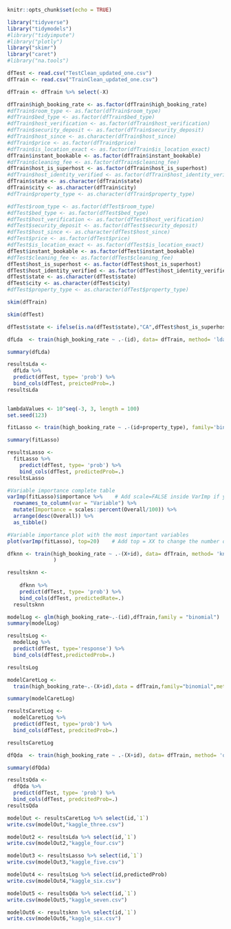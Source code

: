 
```r
knitr::opts_chunk$set(echo = TRUE)
```

```r
library("tidyverse")
library("tidymodels")
#library("tidyimpute")
#library("plotly")
library("skimr")
library("caret")
#library("na.tools")
```

```r
dfTest <- read.csv("TestClean_updated_one.csv")
dfTrain <- read.csv("TrainClean_updated_one.csv")

dfTrain <- dfTrain %>% select(-X)

```

```r
dfTrain$high_booking_rate <- as.factor(dfTrain$high_booking_rate)
#dfTrain$room_type <- as.factor(dfTrain$room_type)
#dfTrain$bed_type <- as.factor(dfTrain$bed_type)
#dfTrain$host_verification <- as.factor(dfTrain$host_verification)
#dfTrain$security_deposit <- as.factor(dfTrain$security_deposit)
#dfTrain$host_since <- as.character(dfTrain$host_since)
#dfTrain$price <- as.factor(dfTrain$price)
#dfTrain$is_location_exact <- as.factor(dfTrain$is_location_exact)
dfTrain$instant_bookable <- as.factor(dfTrain$instant_bookable)
#dfTrain$cleaning_fee <- as.factor(dfTrain$cleaning_fee)
dfTrain$host_is_superhost <- as.factor(dfTrain$host_is_superhost)
#dfTrain$host_identity_verified <- as.factor(dfTrain$host_identity_verified)
dfTrain$state <- as.character(dfTrain$state)
dfTrain$city <- as.character(dfTrain$city)
#dfTrain$property_type <- as.character(dfTrain$property_type)

#dfTest$room_type <- as.factor(dfTest$room_type)
#dfTest$bed_type <- as.factor(dfTest$bed_type)
#dfTest$host_verification <- as.factor(dfTest$host_verification)
#dfTest$security_deposit <- as.factor(dfTest$security_deposit)
#dfTest$host_since <- as.character(dfTest$host_since)
#dfTest$price <- as.factor(dfTest$price)
#dfTest$is_location_exact <- as.factor(dfTest$is_location_exact)
dfTest$instant_bookable <- as.factor(dfTest$instant_bookable)
#dfTest$cleaning_fee <- as.factor(dfTest$cleaning_fee)
dfTest$host_is_superhost <- as.factor(dfTest$host_is_superhost)
dfTest$host_identity_verified <- as.factor(dfTest$host_identity_verified)
dfTest$state <- as.character(dfTest$state)
dfTest$city <- as.character(dfTest$city)
#dfTest$property_type <- as.character(dfTest$property_type)

```

```r
skim(dfTrain)
```
```r
skim(dfTest)
```

```r
dfTest$state <- ifelse(is.na(dfTest$state),"CA",dfTest$host_is_superhost)

```

```r
dfLda  <- train(high_booking_rate ~ .-(id), data= dfTrain, method= 'lda',trControl=trainControl(method='cv', number=10))

summary(dfLda)
```

```r
resultsLda <- 
  dfLda %>% 
  predict(dfTest, type= 'prob') %>% 
  bind_cols(dfTest, preictedProb=.)
resultsLda
  
```

```r
lambdaValues <- 10^seq(-3, 3, length = 100)
set.seed(123)

fitLasso <- train(high_booking_rate ~ .-(id+property_type), family='binomial', data=dfTrain, method='glmnet', trControl=trainControl(method='cv', number=10), tuneGrid = expand.grid(alpha=1, lambda=lambdaValues))

summary(fitLasso)

```

```r
resultsLasso <-
  fitLasso %>% 
    predict(dfTest, type= 'prob') %>%      
    bind_cols(dfTest, predictedProb=.)
resultsLasso

```

```r
#Variable importance complete table
varImp(fitLasso)$importance %>%    # Add scale=FALSE inside VarImp if you don't want to scale
  rownames_to_column(var = "Variable") %>%
  mutate(Importance = scales::percent(Overall/100)) %>% 
  arrange(desc(Overall)) %>% 
  as_tibble()

#Variable importance plot with the most important variables
plot(varImp(fitLasso), top=20)    # Add top = XX to change the number of visible variables

```


```r

dfknn <- train(high_booking_rate ~ .-(X+id), data= dfTrain, method= 'knn', trControl=trainControl(method='cv', number=10), tuneLength=1, preProcess=c("center","scale"),na.action = na.fail
               )

```


```r
resultsknn <- 
  
    dfknn %>% 
    predict(dfTest, type= 'prob') %>%      
    bind_cols(dfTest, predictedRate=.)
  resultsknn
```

```r
modelLog <- glm(high_booking_rate~.-(id),dfTrain,family = "binomial")
summary(modelLog)
```
```r
resultsLog <- 
  modelLog %>% 
  predict(dfTest, type='response') %>% 
  bind_cols(dfTest,predictedProb=.)

resultsLog
```




```r
modelCaretLog <- 
  train(high_booking_rate~.-(X+id),data = dfTrain,family="binomial",method="glm")

summary(modelCaretLog)
```

```r
resultsCaretLog <- 
  modelCaretLog %>% 
  predict(dfTest, type='prob') %>% 
  bind_cols(dfTest, predcitedProb=.)

resultsCaretLog
```



```r
dfQda  <- train(high_booking_rate ~ .-(X+id), data= dfTrain, method= 'qda',trControl=trainControl(method='cv', number=10))

summary(dfQda)
```

```r
resultsQda <- 
  dfQda %>% 
  predict(dfTest, type= 'prob') %>% 
  bind_cols(dfTest, predcitedProb=.)
resultsQda
```


```r
modelOut <- resultsCaretLog %>% select(id,`1`)
write.csv(modelOut,"kaggle_three.csv")
```

```r
modelOut2 <- resultsLda %>% select(id,`1`)
write.csv(modelOut2,"kaggle_four.csv")


```

```r
modelOut3 <- resultsLasso %>% select(id,`1`)
write.csv(modelOut3,"kaggle_five.csv")

```

```r
modelOut4 <- resultsLog %>% select(id,predictedProb)
write.csv(modelOut4,"kaggle_six.csv")


```

```r
modelOut5 <- resultsQda %>% select(id,`1`)
write.csv(modelOut5,"kaggle_seven.csv")

```

```r
modelOut6 <- resultsknn %>% select(id,`1`)
write.csv(modelOut6,"kaggle_six.csv")


```
